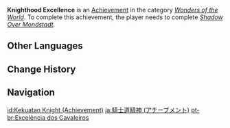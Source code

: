 {{Achievement Infobox
|title        = Knighthood Excellence
|id           = 84006
|order id     = 4007
|category     = Wonders of the World
|description  = Become an Honorary [[Knights of Favonius|Knight of Favonius]].
|requirements = Complete ''[[Shadow Over Mondstadt]].''
|primogems    = 5
|tracking     = 
|hidden       = 1
|quest        = For a Tomorrow Without Tears
|type         = Quest
}}
'''Knighthood Excellence''' is an [[Achievement]] in the category ''[[Wonders of the World]]''. To complete this achievement, the player needs to complete ''[[Shadow Over Mondstadt]].''
<!--
==Trivia==

==Video Guides==
{{EVT
|video1   = 
|caption1 = 
}}
-->
==Other Languages==
{{Other Languages
|en      = Knighthood Excellence
|zhs     = 骑士精神
|zhs_rm  = Qíshì Jīngshén
|zht     = 騎士精神
|zht_rm  = Qíshì Jīngshén
|zh_tl   = 
|ja      = 騎士道精神
|ja_rm   = Kishidou Seishin
|ja_tl   = Spirit of Chivalry
|ko      = 기사도 정신
|ko_rm   = Gisado Jeongsin
|ko_tl   = Chivalry
|es      = Excelencia de caballero
|es_tl   = Knightly Excellence
|fr      = L'esprit d'un chevalier
|fr_tl   = The Spirit of a Knight
|ru      = Дух рыцарства
|ru_tl   = Spirit of Knighthood
|th      = จิตวิญญาณของอัศวิน
|th_rm   = 
|th_tl   = 
|vi      = Tinh thần Kỵ Sĩ
|vi_tl   = 
|de      = Ritterlichkeit
|de_tl   = Knighthood
|id      = Kekuatan Knight
|id_tl   = Knight Power
|pt      = Excelência dos Cavaleiros
|pt_tl   = 
|tr      = Şövalye Nişanı
|tr_tl   = 
|it      = Eccellenza cavalleresca
|it_tl   = 
}}

==Change History==
{{Change History|1.0}}
<!--
==References==
{{Reflist}}
-->
==Navigation==
{{Achievement Navbox|Wonders of the World|Quest}}

[[id:Kekuatan Knight (Achievement)]]
[[ja:騎士道精神 (アチーブメント)]]
[[pt-br:Excelência dos Cavaleiros]]